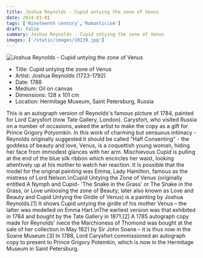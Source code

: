 ```yaml
---
title: Joshua Reynolds - Cupid untying the zone of Venus
date: 2024-01-01
tags: ['Nineteenth century','Romanticism']
draft: false
summary: Joshua Reynolds - Cupid untying the zone of Venus
images: ['/static/images/10139.jpg']
---
```


![Joshua Reynolds - Cupid untying the zone of Venus](/static/images/10139.jpg)

* Title: Cupid untying the zone of Venus
* Artist: Joshua Reynolds (1723-1792)
* Date: 1788
* Medium: Oil on canvas
* Dimensions: 128 x 101 cm 
* Location: Hermitage Museum, Saint Petersburg, Russia

This is an autograph version of Reynolds's famous picture of 1784, painted for Lord Carysfort (now Tate Gallery, London). Carysfort, who visited Russia on a number of occasions, asked the artist to make the copy as a gift for Prince Grigory Potyomkin. In this work of charming but sensuous intimacy - Reynolds originally suggested it should be called \"Half Consenting\" - the goddess of beauty and love, Venus, is a coquettish young woman, hiding her face from immodest glances with her arm. Mischievous Cupid is pulling at the end of the blue silk ribbon which encircles her waist, looking attentively up at his mother to watch her reaction. It is possible that the model for the original painting was Emma, Lady Hamilton, famous as the mistress of Lord Nelson.\nCupid Untying the Zone of Venus (originally entitled A Nymph and Cupid- 'The Snake in the Grass' or The Snake in the Grass, or Love unloosing the zone of Beauty; later also known as Love and Beauty and Cupid Untying the Girdle of Venus) is a painting by Joshua Reynolds.[1] It shows Cupid untying the girdle of his mother Venus – the latter was modelled on Emma Hart.\nThe earliest version was that exhibited in 1784 and bought by the Tate Gallery in 1871.[2] A 1785 autograph copy made for Reynolds' niece the Marchioness of Thomond was bought at the sale of her collection in May 1821 by Sir John Soane – it is thus now in the Soane Museum.[3] In 1788, Lord Carysfort commissioned an autograph copy to present to Prince Grigory Potemkin, which is now in the Hermitage Museum in Saint Petersburg.
